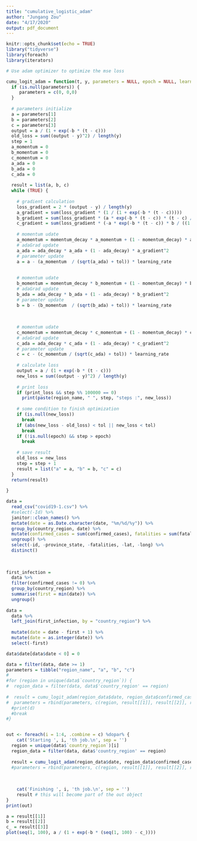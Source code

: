 ```yaml
---
title: "cumulative_logistic_adam"
author: "Jungang Zou"
date: "4/17/2020"
output: pdf_document
---
```


```r
knitr::opts_chunk$set(echo = TRUE)
library("tidyverse")
library(foreach)
library(iterators)
```




```r
# Use adam optimizer to optimize the mse loss

cumu_logit_adam = function(t, y, parameters = NULL, epoch = NULL, learning_rate = 1e-3, momentum_decay = 0.9, ada_decay = 0.999, tol = 1e-4, print_loss = FALSE, region_name = NULL){
  if (is.null(parameters)) {
     parameters = c(0, 0,0)
  }
 
  # parameters initialize
  a = parameters[1]
  b = parameters[2]
  c = parameters[3]
  output = a / (1 + exp(-b * (t - c)))
  old_loss = sum((output - y)^2) / length(y)
  step = 1
  a_momentum = 0
  b_momentum = 0
  c_momentum = 0
  a_ada = 0
  b_ada = 0
  c_ada = 0
  
  result = list(a, b, c)
  while (TRUE) {
    
    # gradient calculation
    loss_gradient = 2 * (output - y) / length(y)
    a_gradient = sum(loss_gradient * (1 / (1 + exp(-b * (t - c)))))
    b_gradient = sum(loss_gradient * (a * exp(-b * (t - c)) * (t - c) / ((1 + exp(-b * (t - c))) ^ 2))) 
    c_gradient = sum(loss_gradient * (-a * exp(-b * (t - c)) * b / ((1 + exp(-b * (t - c))) ^ 2))) 
    
    # momentum udate
    a_momentum = momentum_decay * a_momentum + (1 - momentum_decay) * a_gradient
    # adaGrad update
    a_ada = ada_decay * a_ada + (1 - ada_decay) * a_gradient^2
    # parameter update
    a = a - (a_momentum  / (sqrt(a_ada) + tol)) * learning_rate 
    
    
    # momentum udate
    b_momentum = momentum_decay * b_momentum + (1 - momentum_decay) * b_gradient
    # adaGrad update
    b_ada = ada_decay * b_ada + (1 - ada_decay) * b_gradient^2
    # parameter update
    b = b - (b_momentum  / (sqrt(b_ada) + tol)) * learning_rate 
    
    
    
    # momentum udate
    c_momentum = momentum_decay * c_momentum + (1 - momentum_decay) * c_gradient
    # adaGrad update
    c_ada = ada_decay * c_ada + (1 - ada_decay) * c_gradient^2
    # parameter update
    c = c - (c_momentum / (sqrt(c_ada) + tol)) * learning_rate 
   
    # calculate loss
    output = a / (1 + exp(-b * (t - c)))
    new_loss = sum((output - y)^2) / length(y)
    
    # print loss
    if (print_loss && step %% 100000 == 0)
      print(paste(region_name, " ", step, "steps :", new_loss)) 
    
    # some condition to finish optimization
    if (is.null(new_loss))
      break
    if (abs(new_loss - old_loss) < tol || new_loss < tol)
      break
    if (!is.null(epoch) && step > epoch)
      break
    
    # save result
    old_loss = new_loss
    step = step + 1
    result = list("a" = a, "b" = b, "c" = c)
  }
  return(result)
  
}
```



```r
data = 
  read_csv("covid19-1.csv") %>% 
  #select(-Id) %>% 
  janitor::clean_names() %>% 
  mutate(date = as.Date.character(date, "%m/%d/%y")) %>% 
  group_by(country_region, date) %>% 
  mutate(confirmed_cases = sum(confirmed_cases), fatalities = sum(fatalities)) %>% 
  ungroup() %>% 
  select(-id, -province_state, -fatalities, -lat, -long) %>% 
  distinct()
  
  
  
first_infection = 
  data %>% 
  filter(confirmed_cases != 0) %>% 
  group_by(country_region) %>%
  summarise(first = min(date)) %>% 
  ungroup()
  
data = 
  data %>% 
  left_join(first_infection, by = "country_region") %>% 
  
  mutate(date = date - first + 1) %>% 
  mutate(date = as.integer(date)) %>% 
  select(-first)

data$date[data$date < 0] = 0

data = filter(data, date >= 1)
parameters = tibble("region_name", "a", "b", "c")
#
#for (region in unique(data$`country_region`)) {
#  region_data = filter(data, data$'country_region' == region)
  
#  result = cumu_logit_adam(region_data$date, region_data$confirmed_cases, region_name = region, print_loss = TRUE)
#  parameters = rbind(parameters, c(region, result[[1]], result[[2]], result[[3]]))
  #print(d)
  #break
#}


out <- foreach(i = 1:4, .combine = c) %dopar% {
    cat('Starting ', i, 'th job.\n', sep = '')
  region = unique(data$`country_region`)[i]
  region_data = filter(data, data$'country_region' == region)
  
  result = cumu_logit_adam(region_data$date, region_data$confirmed_cases, region_name = region, print_loss = TRUE)
  #parameters = rbind(parameters, c(region, result[[1]], result[[2]], result[[3]]))
  
  
    
    cat('Finishing ', i, 'th job.\n', sep = '')
    result # this will become part of the out object
}
print(out)

a = result[[1]]
b = result[[2]]
c_ = result[[3]]
plot(seq(1, 100), a / (1 + exp(-b * (seq(1, 100) - c_))))
```
